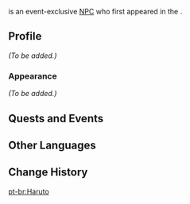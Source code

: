 {{Meta
<!-- Remove this template after adding the missing info -->
|missing_NPC_profile  = yes
}}
{{Character Infobox
|type             = Event NPC
|image            = NPC Haruto.png
|region           = Inazuma
|location         = Inazuma
|affiliation      = Tenryou Commission
|title            = Doushin

|voiceEN          = 
|voiceCN          = 
|voiceJP          = 
|voiceKR          = 
}}
{{Lang|'''Haruto'''|ja=陽斗|ja_rm=Haruto}} is an event-exclusive [[NPC]] who first appeared in the {{Quest|Buyer's Guide to the Statue of Her Excellency, the Almighty Narukami Ogosho, God of Thunder}}.
<!--
==Location==
<gallery>
NPC Location Haruto.png|Haruto's location
NPC Location Haruto Context.png|Additional context
</gallery>
-->
==Profile==
<!--detailed story/lore information goes here-->
''(To be added.)''

===Appearance===
<!--Keep appearance section short and concise. Limit to 2 paragraphs with 3-4 sentences each.-->
''(To be added.)''

==Quests and Events==
{{Quests and Events}}

==Other Languages==
{{Other Languages|default_hidden = 1
|en      = Haruto
|zhs     = 阳斗
|zhs_rm  = Yángdòu
|zht     = 陽斗
|zht_rm  = Yángdòu
|ja      = 陽斗
|ja_rm   = Haruto
|ko      = //하루토//
|es      = Haruto
|fr      = Haruto
|ru      = Харуто
|th      = Haruto
|vi      = Haruto
|de      = Haruto
|id      = Haruto
|pt      = Haruto
}}

==Change History==
{{Change History|2.6}}
<!--
==References==
{{Reflist}}
-->

[[pt-br:Haruto]]